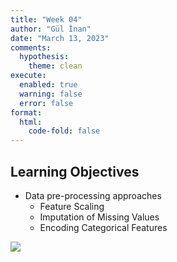 ```yaml
---
title: "Week 04"
author: "Gül İnan"
date: "March 13, 2023"
comments:
  hypothesis: 
    theme: clean
execute: 
  enabled: true
  warning: false
  error: false
format: 
  html:
    code-fold: false
---
```


## Learning Objectives

* Data pre-processing approaches
  - Feature Scaling
  - Imputation of Missing Values
  - Encoding Categorical Features



![](/images/miss.png)

